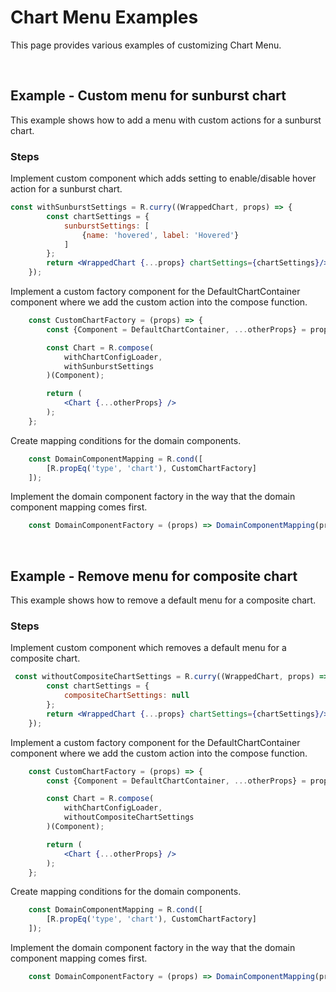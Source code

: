 
<Meta title="Examples/Chart Menu/README"/>

# Chart Menu Examples

This page provides various examples of customizing Chart Menu.

<br/>

## Example - Custom menu for sunburst chart

This example shows how to add a menu with custom actions for a sunburst chart.

### Steps

Implement custom component which adds setting to enable/disable hover action for a sunburst chart.

```jsx
const withSunburstSettings = R.curry((WrappedChart, props) => {
        const chartSettings = {
            sunburstSettings: [
                {name: 'hovered', label: 'Hovered'}
            ]
        };
        return <WrappedChart {...props} chartSettings={chartSettings}/>;
    });
```

Implement a custom factory component for the DefaultChartContainer component where we add the custom action into the compose function.

```jsx
    const CustomChartFactory = (props) => {
        const {Component = DefaultChartContainer, ...otherProps} = props;

        const Chart = R.compose(
            withChartConfigLoader,
            withSunburstSettings
        )(Component);

        return (
            <Chart {...otherProps} />
        );
    };
```

Create mapping conditions for the domain components.

```jsx
    const DomainComponentMapping = R.cond([
        [R.propEq('type', 'chart'), CustomChartFactory]
    ]);
```

Implement the domain component factory in the way that the domain component mapping comes first.

```jsx
    const DomainComponentFactory = (props) => DomainComponentMapping(props) || DefaultComponentFactory(props)
```

<br/>

## Example - Remove menu for composite chart

This example shows how to remove a default menu for a composite chart.

### Steps

Implement custom component which removes a default menu for a composite chart.

```jsx
 const withoutCompositeChartSettings = R.curry((WrappedChart, props) => {
        const chartSettings = {
            compositeChartSettings: null
        };
        return <WrappedChart {...props} chartSettings={chartSettings}/>;
    });
```

Implement a custom factory component for the DefaultChartContainer component where we add the custom action into the compose function.

```jsx
    const CustomChartFactory = (props) => {
        const {Component = DefaultChartContainer, ...otherProps} = props;

        const Chart = R.compose(
            withChartConfigLoader,
            withoutCompositeChartSettings
        )(Component);

        return (
            <Chart {...otherProps} />
        );
    };
```

Create mapping conditions for the domain components.

```jsx
    const DomainComponentMapping = R.cond([
        [R.propEq('type', 'chart'), CustomChartFactory]
    ]);
```

Implement the domain component factory in the way that the domain component mapping comes first.

```jsx
    const DomainComponentFactory = (props) => DomainComponentMapping(props) || DefaultComponentFactory(props)
```
